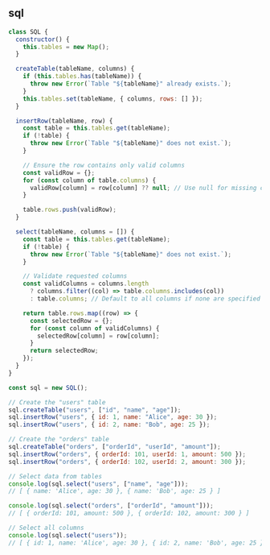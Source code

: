 
## sql

```js
class SQL {
  constructor() {
    this.tables = new Map();
  }

  createTable(tableName, columns) {
    if (this.tables.has(tableName)) {
      throw new Error(`Table "${tableName}" already exists.`);
    }
    this.tables.set(tableName, { columns, rows: [] });
  }

  insertRow(tableName, row) {
    const table = this.tables.get(tableName);
    if (!table) {
      throw new Error(`Table "${tableName}" does not exist.`);
    }

    // Ensure the row contains only valid columns
    const validRow = {};
    for (const column of table.columns) {
      validRow[column] = row[column] ?? null; // Use null for missing columns
    }

    table.rows.push(validRow);
  }

  select(tableName, columns = []) {
    const table = this.tables.get(tableName);
    if (!table) {
      throw new Error(`Table "${tableName}" does not exist.`);
    }

    // Validate requested columns
    const validColumns = columns.length
      ? columns.filter((col) => table.columns.includes(col))
      : table.columns; // Default to all columns if none are specified

    return table.rows.map((row) => {
      const selectedRow = {};
      for (const column of validColumns) {
        selectedRow[column] = row[column];
      }
      return selectedRow;
    });
  }
}

const sql = new SQL();

// Create the "users" table
sql.createTable("users", ["id", "name", "age"]);
sql.insertRow("users", { id: 1, name: "Alice", age: 30 });
sql.insertRow("users", { id: 2, name: "Bob", age: 25 });

// Create the "orders" table
sql.createTable("orders", ["orderId", "userId", "amount"]);
sql.insertRow("orders", { orderId: 101, userId: 1, amount: 500 });
sql.insertRow("orders", { orderId: 102, userId: 2, amount: 300 });

// Select data from tables
console.log(sql.select("users", ["name", "age"]));
// [ { name: 'Alice', age: 30 }, { name: 'Bob', age: 25 } ]

console.log(sql.select("orders", ["orderId", "amount"]));
// [ { orderId: 101, amount: 500 }, { orderId: 102, amount: 300 } ]

// Select all columns
console.log(sql.select("users"));
// [ { id: 1, name: 'Alice', age: 30 }, { id: 2, name: 'Bob', age: 25 } ]
```
